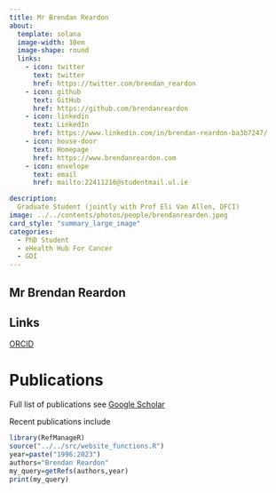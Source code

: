 ```yaml
---
title: Mr Brendan Reardon
about:
  template: solana
  image-width: 10em
  image-shape: round
  links:
    - icon: twitter
      text: twitter
      href: https://twitter.com/brendan_reardon
    - icon: github
      text: GitHub
      href: https://github.com/brendanreardon
    - icon: linkedin
      text: LinkedIn
      href: https://www.linkedin.com/in/brendan-reardon-ba3b7247/
    - icon: house-door
      text: Homepage
      href: https://www.brendanreardon.com
    - icon: envelope
      text: email
      href: mailto:22411216@studentmail.ul.ie

description: 
  Graduate Student (jointly with Prof Eli Van Allen, DFCI)
image: ../../contents/photos/people/brendanrearden.jpeg
card_style: "summary_large_image"
categories:
  - PhD Student
  - eHealth Hub For Cancer
  - GDI
---
```


## Mr Brendan Reardon

## Links

[ORCID](https://orcid.org/..)

# Publications

Full list of publications see [Google Scholar](https://scholar.google.com/citations?user=K_J6gxsAAAAJ)

Recent publications include

```r
library(RefManageR)
source("../../src/website_functions.R")
year=paste("1996:2023")
authors="Brendan Reardon"
my_query=getRefs(authors,year)
print(my_query)
```
